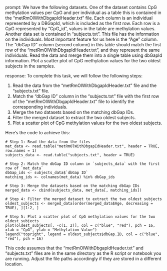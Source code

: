 prompt:
We have the following datasets. One of the dataset contains CpG methylation values per CpG and per individual as a table this is contained in the “metRmOlWithDbgapIdHeader.txt” file. Each column is an individual represented by a DBGapId, which is included as the first row. Each row is a CpG represented by "CpG_id", values in the table are methylation values. Another data set is contained in “subjects.txt”. This file has the information on the individuals. Most important feature for us here is the "Age" column. The "dbGap ID" column (second column) in this table should match the first row of the "metRmOlWithDbgapIdHeader.txt", and they represent the same individuals. Read the data and merge them into a single table using dbGapId information. Plot a scatter plot of CpG methylation values for the two oldest subjects in the samples.

response:
To complete this task, we will follow the following steps:

1. Read the data from the "metRmOlWithDbgapIdHeader.txt" file and the "subjects.txt" file.
2. Match the "dbGap ID" column in the "subjects.txt" file with the first row of the "metRmOlWithDbgapIdHeader.txt" file to identify the corresponding individuals.
3. Merge the two datasets based on the matching dbGap IDs.
4. Filter the merged dataset to extract the two oldest subjects.
5. Plot a scatter plot of CpG methylation values for the two oldest subjects.

Here's the code to achieve this:

```
# Step 1: Read the data from the files
met_data <- read.table("metRmOlWithDbgapIdHeader.txt", header = TRUE, row.names = 1)
subjects_data <- read.table("subjects.txt", header = TRUE)

# Step 2: Match the dbGap ID column in `subjects_data` with the first row of `met_data`
dbGap_ids <- subjects_data$`dbGap ID`
matching_ids <- colnames(met_data) %in% dbGap_ids

# Step 3: Merge the datasets based on the matching dbGap IDs
merged_data <- cbind(subjects_data, met_data[, matching_ids])

# Step 4: Filter the merged dataset to extract the two oldest subjects
oldest_subjects <- merged_data[order(merged_data$Age, decreasing = TRUE), ][1:2, ]

# Step 5: Plot a scatter plot of CpG methylation values for the two oldest subjects
plot(oldest_subjects[, -c(1, 2)], col = c("blue", "red"), pch = 16, xlab = "CpG", ylab = "Methylation Value")
legend("topright", legend = oldest_subjects$dbGap.ID, col = c("blue", "red"), pch = 16)
```

This code assumes that the "metRmOlWithDbgapIdHeader.txt" and "subjects.txt" files are in the same directory as the R script or notebook you are running. Adjust the file paths accordingly if they are stored in a different location.
